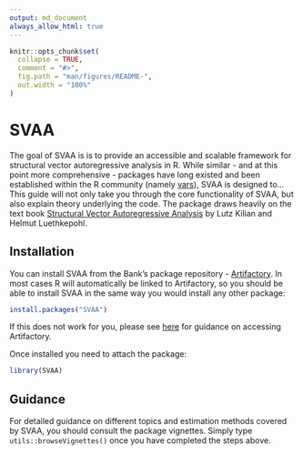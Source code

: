 ```yaml
---
output: md_document
always_allow_html: true
---
```


<!-- README.md is generated from README.Rmd. Please edit that file -->

```r
knitr::opts_chunk$set(
  collapse = TRUE,
  comment = "#>",
  fig.path = "man/figures/README-",
  out.width = "100%"
)
```

# SVAA

The goal of SVAA is is to provide an accessible and scalable framework for structural vector autoregressive analysis in R. While similar - and at this point more comprehensive - packages have long existed and been established within the R community (namely [vars](https://cran.r-project.org/web/packages/vars/vars.pdf)), SVAA is designed to...
This guide will not only take you through the core functionality of SVAA, but also explain theory underlying the code. The package draws heavily on the text book [Structural Vector Autoregressive Analysis](https://sites.google.com/site/lkilian2019/textbook) by Lutz Kilian and Helmut Luethkepohl.

## Installation

You can install SVAA from the Bank's package repository - [Artifactory](https://binarycentral/artifactory/webapp/). In most cases R will automatically be linked to Artifactory, so you should be able to install SVAA in the same way you would install any other package:

``` r
install.packages("SVAA")
```

If this does not work for you, please see [here](https://bankexchange/groups/1067/Pages/Wiki/Accessing%20and%20using%20Artifactory.aspx) for guidance on accessing Artifactory. 

Once installed you need to attach the package:

```r
library(SVAA)
```

## Guidance

For detailed guidance on different topics and estimation methods covered by SVAA, you should consult the package vignettes. Simply type `utils::browseVignettes()` once you have completed the steps above.

